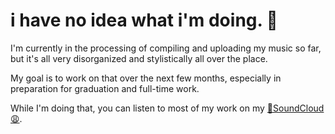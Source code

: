 # i have no idea what i'm doing. 🐸

I'm currently in the processing of compiling and uploading my music so far, but it's all very disorganized and stylistically all over the place.

My goal is to work on that over the next few months, especially in preparation for graduation and full-time work.

While I'm doing that, you can listen to most of my work on my [🤪SoundCloud😩](https://soundcloud.com/zenr0).
